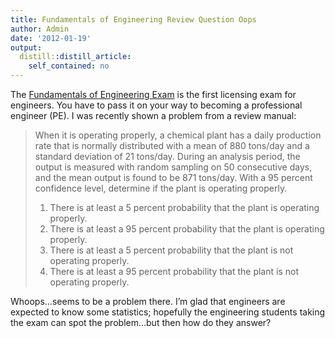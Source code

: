 ```yaml
---
title: Fundamentals of Engineering Review Question Oops
author: Admin
date: '2012-01-19'
output:
  distill::distill_article:
    self_contained: no
---
```


The <a href="http://www.ncees.org/Exams/FE_exam.php" target="_blank">Fundamentals of Engineering Exam</a> is the first licensing exam for engineers. You have to pass it on your way to becoming a professional engineer (PE). I was recently shown a problem from a review manual: 

> When it is operating properly, a chemical plant has a daily production rate that is normally distributed with a mean of 880 tons/day and a standard deviation of 21 tons/day. During an analysis period, the output is measured with random sampling on 50 consecutive days, and the mean output is found to be 871 tons/day. With a 95 percent confidence level, determine if the plant is operating properly. 
> 
>   1. There is at least a 5 percent probability that the plant is operating properly. 
>   2. There is at least a 95 percent probability that the plant is operating properly. 
>   3. There is at least a 5 percent probability that the plant is not operating properly. 
>   4. There is at least a 95 percent probability that the plant is not operating properly. 

Whoops&#8230;seems to be a problem there. I&#8217;m glad that engineers are expected to know some statistics; hopefully the engineering students taking the exam can spot the problem&#8230;but then how do they answer? 

